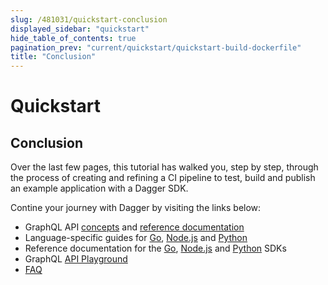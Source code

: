 ```yaml
---
slug: /481031/quickstart-conclusion
displayed_sidebar: "quickstart"
hide_table_of_contents: true
pagination_prev: "current/quickstart/quickstart-build-dockerfile"
title: "Conclusion"
---
```


# Quickstart


## Conclusion

Over the last few pages, this tutorial has walked you, step by step, through the process of creating and refining a CI pipeline to test, build and publish an example application with a Dagger SDK.

Contine your journey with Dagger by visiting the links below:

- GraphQL API [concepts](../api/975146-concepts.md) and [reference documentation](https://docs.dagger.io/api/reference)
- Language-specific guides for [Go](../sdk/go/275922-guides.md), [Node.js](../sdk/nodejs/947203-guides.md) and [Python](../sdk/python/234291-guides.md)
- Reference documentation for the [Go](https://pkg.go.dev/dagger.io/dagger), [Node.js](../sdk/nodejs/reference/modules.md) and [Python](https://dagger-io.readthedocs.org/) SDKs
- GraphQL [API Playground](../api/282105-playground.md)
- [FAQ](../162770-faq.md)
